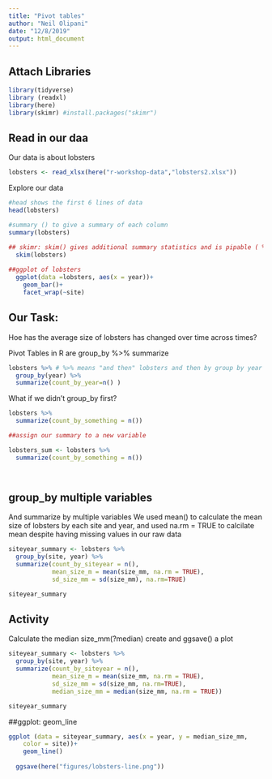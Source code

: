 ```yaml
---
title: "Pivot tables"
author: "Neil Olipani"
date: "12/8/2019"
output: html_document
---
```


## Attach Libraries 

```r
library(tidyverse)
library (readxl)
library(here)
library(skimr) #install.packages("skimr")

```

## Read in our daa 

Our data is about lobsters 

```r
lobsters <- read_xlsx(here("r-workshop-data","lobsters2.xlsx"))
```


Explore our data

```r

#head shows the first 6 lines of data
head(lobsters)

#summary () to give a summary of each column 
summary(lobsters)

## skimr: skim() gives additional summary statistics and is pipable ( %>% )
  skim(lobsters)
  
##ggplot of lobsters 
  ggplot(data =lobsters, aes(x = year))+ 
    geom_bar()+
    facet_wrap(~site)

```

## Our Task:

Hoe has the average size of lobsters has changed over time across times?

Pivot Tables in R are group_by %>% summarize 

```r
lobsters %>% # %>% means "and then" lobsters and then by group by year and then etc.
  group_by(year) %>% 
  summarize(count_by_year=n() )
```

What if we didn't group_by first?

```r
lobsters %>% 
  summarize(count_by_something = n())

##assign our summary to a new variable 

lobsters_sum <- lobsters %>% 
  summarize(count_by_something = n())

  
```

## group_by multiple variables
And summarize by multiple variables 
We used mean() to calculate the mean size of lobsters by each site and year, and used na.rm = TRUE to calcilate mean despite having missing values in our raw data


```r
siteyear_summary <- lobsters %>% 
  group_by(site, year) %>% 
  summarize(count_by_siteyear = n(), 
            mean_size_m = mean(size_mm, na.rm = TRUE),
            sd_size_mm = sd(size_mm), na.rm=TRUE)

siteyear_summary
```
## Activity 

 Calculate the median size_mm(?median)
 create and ggsave() a plot 
 
```r
siteyear_summary <- lobsters %>% 
  group_by(site, year) %>% 
  summarize(count_by_siteyear = n(), 
            mean_size_m = mean(size_mm, na.rm = TRUE),
            sd_size_mm = sd(size_mm, na.rm=TRUE),
            median_size_mm = median(size_mm, na.rm = TRUE))

siteyear_summary
```
 

##ggplot: geom_line 

```r
ggplot (data = siteyear_summary, aes(x = year, y = median_size_mm, 
    color = site))+ 
    geom_line()
  
  ggsave(here("figures/lobsters-line.png"))
```


